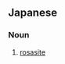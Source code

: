 ==Japanese==
{{ja-kanjitab|あ|えん|く|じゃく|せき|yomi=o}}

===Noun===
{{ja-noun|あえんくじゃくせき}}

# {{lb|ja|mineral|sort=あえんくじゃくせき}} [[rosasite]]